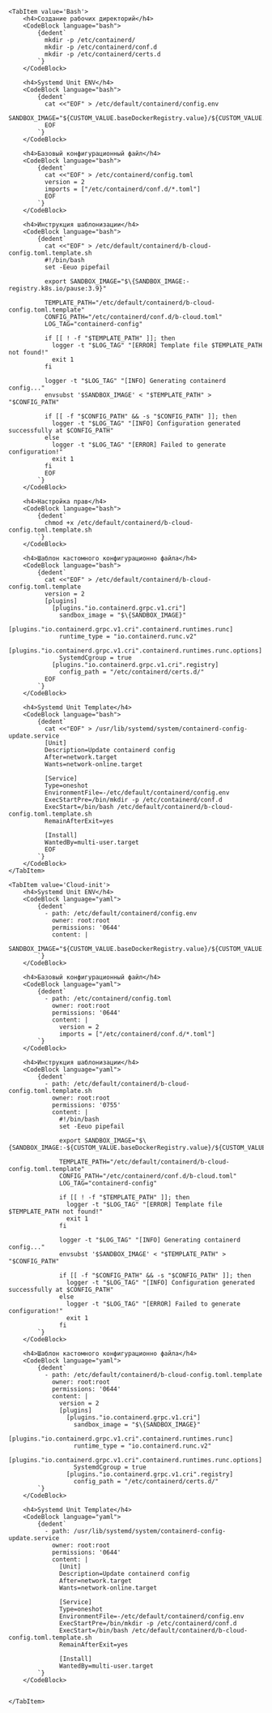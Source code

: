 

<Tabs groupId="install-type">

    <TabItem value='Bash'>
        <h4>Создание рабочих директорий</h4>
        <CodeBlock language="bash">
            {dedent`
              mkdir -p /etc/containerd/
              mkdir -p /etc/containerd/conf.d
              mkdir -p /etc/containerd/certs.d
            `}
        </CodeBlock>

        <h4>Systemd Unit ENV</h4>
        <CodeBlock language="bash">
            {dedent`
              cat <<"EOF" > /etc/default/containerd/config.env
              SANDBOX_IMAGE="${CUSTOM_VALUE.baseDockerRegistry.value}/${CUSTOM_VALUE.pausedImage.value}"
              EOF
            `}
        </CodeBlock>

        <h4>Базовый конфигурационный файл</h4>
        <CodeBlock language="bash">
            {dedent`
              cat <<"EOF" > /etc/containerd/config.toml
              version = 2
              imports = ["/etc/containerd/conf.d/*.toml"]
              EOF
            `}
        </CodeBlock>

        <h4>Инструкция шаблонизации</h4>
        <CodeBlock language="bash">
            {dedent`
              cat <<"EOF" > /etc/default/containerd/b-cloud-config.toml.template.sh
              #!/bin/bash
              set -Eeuo pipefail
              
              export SANDBOX_IMAGE="$\{SANDBOX_IMAGE:-registry.k8s.io/pause:3.9}"
              
              TEMPLATE_PATH="/etc/default/containerd/b-cloud-config.toml.template"
              CONFIG_PATH="/etc/containerd/conf.d/b-cloud.toml"
              LOG_TAG="containerd-config"
              
              if [[ ! -f "$TEMPLATE_PATH" ]]; then
                logger -t "$LOG_TAG" "[ERROR] Template file $TEMPLATE_PATH not found!"
                exit 1
              fi
              
              logger -t "$LOG_TAG" "[INFO] Generating containerd config..."
              envsubst '$SANDBOX_IMAGE' < "$TEMPLATE_PATH" > "$CONFIG_PATH"
              
              if [[ -f "$CONFIG_PATH" && -s "$CONFIG_PATH" ]]; then
                logger -t "$LOG_TAG" "[INFO] Configuration generated successfully at $CONFIG_PATH"
              else
                logger -t "$LOG_TAG" "[ERROR] Failed to generate configuration!"
                exit 1
              fi
              EOF
            `}
        </CodeBlock>

        <h4>Настройка прав</h4>
        <CodeBlock language="bash">
            {dedent`
              chmod +x /etc/default/containerd/b-cloud-config.toml.template.sh
            `}
        </CodeBlock>

        <h4>Шаблон кастомного конфигурационно файла</h4>
        <CodeBlock language="bash">
            {dedent`
              cat <<"EOF" > /etc/default/containerd/b-cloud-config.toml.template
              version = 2       
              [plugins]
                [plugins."io.containerd.grpc.v1.cri"]
                  sandbox_image = "$\{SANDBOX_IMAGE}"
                [plugins."io.containerd.grpc.v1.cri".containerd.runtimes.runc]
                  runtime_type = "io.containerd.runc.v2"
                [plugins."io.containerd.grpc.v1.cri".containerd.runtimes.runc.options]
                  SystemdCgroup = true
                [plugins."io.containerd.grpc.v1.cri".registry]
                  config_path = "/etc/containerd/certs.d/"
              EOF
            `}
        </CodeBlock>

        <h4>Systemd Unit Template</h4>
        <CodeBlock language="bash">
            {dedent`
              cat <<"EOF" > /usr/lib/systemd/system/containerd-config-update.service
              [Unit]
              Description=Update containerd config
              After=network.target
              Wants=network-online.target
              
              [Service]
              Type=oneshot
              EnvironmentFile=-/etc/default/containerd/config.env
              ExecStartPre=/bin/mkdir -p /etc/containerd/conf.d
              ExecStart=/bin/bash /etc/default/containerd/b-cloud-config.toml.template.sh
              RemainAfterExit=yes
              
              [Install]
              WantedBy=multi-user.target
              EOF
            `}
        </CodeBlock>
    </TabItem>

    <TabItem value='Cloud-init'>
        <h4>Systemd Unit ENV</h4>
        <CodeBlock language="yaml">
            {dedent`
              - path: /etc/default/containerd/config.env
                owner: root:root
                permissions: '0644'
                content: |
                  SANDBOX_IMAGE="${CUSTOM_VALUE.baseDockerRegistry.value}/${CUSTOM_VALUE.pausedImage.value}"
            `}
        </CodeBlock>

        <h4>Базовый конфигурационный файл</h4>
        <CodeBlock language="yaml">
            {dedent`
              - path: /etc/containerd/config.toml
                owner: root:root
                permissions: '0644'
                content: |
                  version = 2
                  imports = ["/etc/containerd/conf.d/*.toml"]
            `}
        </CodeBlock>

        <h4>Инструкция шаблонизации</h4>
        <CodeBlock language="yaml">
            {dedent`
              - path: /etc/default/containerd/b-cloud-config.toml.template.sh
                owner: root:root
                permissions: '0755'
                content: |
                  #!/bin/bash
                  set -Eeuo pipefail
                  
                  export SANDBOX_IMAGE="$\{SANDBOX_IMAGE:-${CUSTOM_VALUE.baseDockerRegistry.value}/${CUSTOM_VALUE.pausedImage.value}}"
                  
                  TEMPLATE_PATH="/etc/default/containerd/b-cloud-config.toml.template"
                  CONFIG_PATH="/etc/containerd/conf.d/b-cloud.toml"
                  LOG_TAG="containerd-config"
                  
                  if [[ ! -f "$TEMPLATE_PATH" ]]; then
                    logger -t "$LOG_TAG" "[ERROR] Template file $TEMPLATE_PATH not found!"
                    exit 1
                  fi
                  
                  logger -t "$LOG_TAG" "[INFO] Generating containerd config..."
                  envsubst '$SANDBOX_IMAGE' < "$TEMPLATE_PATH" > "$CONFIG_PATH"
                  
                  if [[ -f "$CONFIG_PATH" && -s "$CONFIG_PATH" ]]; then
                    logger -t "$LOG_TAG" "[INFO] Configuration generated successfully at $CONFIG_PATH"
                  else
                    logger -t "$LOG_TAG" "[ERROR] Failed to generate configuration!"
                    exit 1
                  fi
            `}
        </CodeBlock>

        <h4>Шаблон кастомного конфигурационно файла</h4>
        <CodeBlock language="yaml">
            {dedent`
              - path: /etc/default/containerd/b-cloud-config.toml.template
                owner: root:root
                permissions: '0644'
                content: |
                  version = 2       
                  [plugins]
                    [plugins."io.containerd.grpc.v1.cri"]
                      sandbox_image = "$\{SANDBOX_IMAGE}"
                    [plugins."io.containerd.grpc.v1.cri".containerd.runtimes.runc]
                      runtime_type = "io.containerd.runc.v2"
                    [plugins."io.containerd.grpc.v1.cri".containerd.runtimes.runc.options]
                      SystemdCgroup = true
                    [plugins."io.containerd.grpc.v1.cri".registry]
                      config_path = "/etc/containerd/certs.d/"
            `}
        </CodeBlock>

        <h4>Systemd Unit Template</h4>
        <CodeBlock language="yaml">
            {dedent`
              - path: /usr/lib/systemd/system/containerd-config-update.service
                owner: root:root
                permissions: '0644'
                content: |
                  [Unit]
                  Description=Update containerd config
                  After=network.target
                  Wants=network-online.target
                  
                  [Service]
                  Type=oneshot
                  EnvironmentFile=-/etc/default/containerd/config.env
                  ExecStartPre=/bin/mkdir -p /etc/containerd/conf.d
                  ExecStart=/bin/bash /etc/default/containerd/b-cloud-config.toml.template.sh
                  RemainAfterExit=yes
                  
                  [Install]
                  WantedBy=multi-user.target
            `}
        </CodeBlock>


    </TabItem>

</Tabs>

